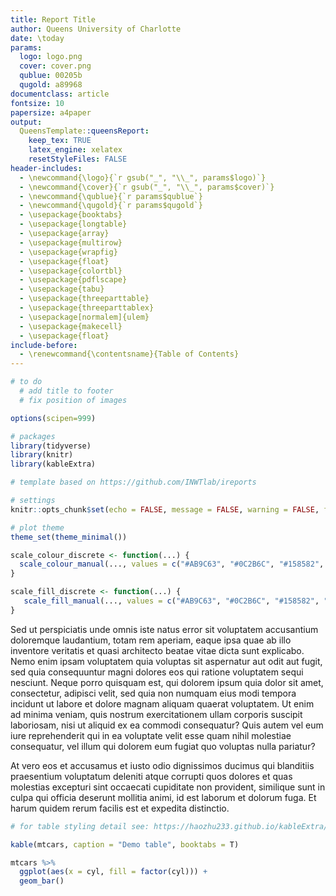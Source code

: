 ```yaml
---
title: Report Title
author: Queens University of Charlotte
date: \today
params:
  logo: logo.png
  cover: cover.png
  qublue: 00205b
  qugold: a89968
documentclass: article
fontsize: 10
papersize: a4paper
output: 
  QueensTemplate::queensReport:
    keep_tex: TRUE
    latex_engine: xelatex
    resetStyleFiles: FALSE
header-includes: 
  - \newcommand{\logo}{`r gsub("_", "\\_", params$logo)`}
  - \newcommand{\cover}{`r gsub("_", "\\_", params$cover)`}
  - \newcommand{\qublue}{`r params$qublue`}
  - \newcommand{\qugold}{`r params$qugold`}
  - \usepackage{booktabs}
  - \usepackage{longtable}
  - \usepackage{array}
  - \usepackage{multirow}
  - \usepackage{wrapfig}
  - \usepackage{float}
  - \usepackage{colortbl}
  - \usepackage{pdflscape}
  - \usepackage{tabu}
  - \usepackage{threeparttable}
  - \usepackage{threeparttablex}
  - \usepackage[normalem]{ulem}
  - \usepackage{makecell}
  - \usepackage{float}
include-before:
  - \renewcommand{\contentsname}{Table of Contents}
---
```



```r
# to do
  # add title to footer
  # fix position of images

options(scipen=999) 

# packages
library(tidyverse)
library(knitr)
library(kableExtra)

# template based on https://github.com/INWTlab/ireports

# settings
knitr::opts_chunk$set(echo = FALSE, message = FALSE, warning = FALSE, fig.pos = 'H')

# plot theme
theme_set(theme_minimal())

scale_colour_discrete <- function(...) {
  scale_colour_manual(..., values = c("#AB9C63", "#0C2B6C", "#158582", "#9E3D45"))
}

scale_fill_discrete <- function(...) {
   scale_fill_manual(..., values = c("#AB9C63", "#0C2B6C", "#158582", "#9E3D45"))
} 

```

\maketitle
\tableofcontents
\addcontentsline{toc}{section}{Contents}
\clearpage

\section{First Section}
Sed ut perspiciatis unde omnis iste natus error sit voluptatem accusantium doloremque laudantium, totam rem aperiam, eaque ipsa quae ab illo inventore veritatis et quasi architecto beatae vitae dicta sunt explicabo. Nemo enim ipsam voluptatem quia voluptas sit aspernatur aut odit aut fugit, sed quia consequuntur magni dolores eos qui ratione voluptatem sequi nesciunt. Neque porro quisquam est, qui dolorem ipsum quia dolor sit amet, consectetur, adipisci velit, sed quia non numquam eius modi tempora incidunt ut labore et dolore magnam aliquam quaerat voluptatem. Ut enim ad minima veniam, quis nostrum exercitationem ullam corporis suscipit laboriosam, nisi ut aliquid ex ea commodi consequatur? Quis autem vel eum iure reprehenderit qui in ea voluptate velit esse quam nihil molestiae consequatur, vel illum qui dolorem eum fugiat quo voluptas nulla pariatur?

\subsection{First Subsection}
At vero eos et accusamus et iusto odio dignissimos ducimus qui blanditiis praesentium voluptatum deleniti atque corrupti quos dolores et quas molestias excepturi sint occaecati cupiditate non provident, similique sunt in culpa qui officia deserunt mollitia animi, id est laborum et dolorum fuga. Et harum quidem rerum facilis est et expedita distinctio. 

\section{Second Section}

```r
# for table styling detail see: https://haozhu233.github.io/kableExtra/awesome_table_in_pdf.pdf

kable(mtcars, caption = "Demo table", booktabs = T) 

```


\subsection{Second Subsection}

```r

mtcars %>% 
  ggplot(aes(x = cyl, fill = factor(cyl))) +
  geom_bar()

```

